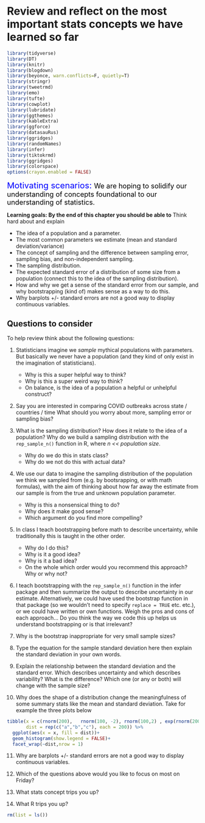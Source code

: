 # Review and reflect on the most important stats concepts we have learned so far   

```r
library(tidyverse)
library(DT)
library(knitr)
library(blogdown)
library(beyonce, warn.conflicts=F, quietly=T)
library(stringr)
library(tweetrmd)
library(emo)
library(tufte)
library(cowplot)
library(lubridate)
library(ggthemes)
library(kableExtra)
library(ggforce)
library(datasauRus)
library(ggridges)
library(randomNames)
library(infer)
library(tiktokrmd)
library(ggridges)
library(colorspace)
options(crayon.enabled = FALSE)   
```




<span style="color: Blue;font-size:22px;">   Motivating scenarios:  </span>  <span style="color: Black;font-size:18px;">   We are hoping to solidify our understanding of concepts foundational to our understanding of statistics.  </span>

**Learning goals: By the end of this chapter you should be able to**    Think hard about and explain

- The idea of a population and a parameter.    
- The most common parameters we estimate (mean and standard deviation/variance)
- The concept of sampling and the difference between sampling error, sampling bias, and non-independent sampling.    
- The sampling distribution.   
- The expected standard error of a distribution of some size from a population (connect this to the idea of the sampling distribution).     
- How and why we get a sense of the standard error from our sample, and why bootstrapping (kind of) makes sense as a way to do this.  
- Why barplots +/- standard errors are not a good way to display continuous variables.  



## Questions to consider   

To help review think about the following questions:   

1. Statisticians imagine we *sample* mythical populations with parameters. But basically we never have a population (and they kind of only exist in the imagination of statisticians).    
    - Why is this a super helpful way to think?   
    - Why is this a super weird way to think?     
    - On balance, is the idea of a population a helpful or unhelpful construct?     
    


2. Say you are interested in comparing COVID outbreaks across state / countries / time What should you worry about more, sampling error or sampling bias?       


3. What is the sampling distribution? How does it relate to the idea of a population? Why do we build a sampling distribution with the `rep_sample_n()` function  in R, where *n << population size*.     
     - Why do we do this in stats class?       
     - Why do we not do this with actual data?    


4. We use our data to imagine the sampling distribution of the population we think we sampled from (e.g. by bootsrapping, or with math formulas), with the aim of thinking about how far away the estimate from our sample is from the true and unknown population parameter.        
     - Why is this a nonsensical thing to do?   
     - Why does it make good sense?    
     - Which argument do you find more compelling?   


5. In class I teach bootstrapping before math to describe uncertainty, while traditionally this is taught in the other order.    
     - Why do I do this?  
     - Why is it a good idea?   
     - Why is it a bad idea?    
     - On the whole which order would you recommend this approach? Why or why not?   

6. I teach bootstrapping with the `rep_sample_n()` function in the infer package and then summarize the  output to describe uncertainty in our estimate.   Alternatively, we could have used the bootstrap function in that package (so we wouldn't need to specify `replace = TRUE` etc. etc.), or we could have written or own functions. Weigh the pros and cons of each approach... Do you think the way we code this up helps us understand bootstrapping or is that irrelevant?  

7. Why is the bootstrap inappropriate for very small sample sizes?  

8. Type the equation for the sample standard deviation here then explain the standard deviation in your own words. 

9. Explain the relationship between the standard deviation and the standard error. Which describes uncertainty and which describes variability? What is the difference? Which one (or any or both) will change with the sample size?

10. Why does the shape of a distribution change the meaningfulness of some summary stats like the mean and standard deviation. Take for example the three plots below  

```r
tibble(x = c(rnorm(200),   rnorm(100, -2), rnorm(100,2) , exp(rnorm(200)/2) -4) ,
       dist = rep(c("a","b","c"), each = 200)) %>%
  ggplot(aes(x = x, fill = dist))+
  geom_histogram(show.legend = FALSE)+
  facet_wrap(~dist,nrow = 1)
```


11.  Why  are barplots +/- standard errors are not a good way to display continuous variables.  


12. Which of the questions above would  you like to focus on most on Friday?   


13.  What stats concept trips you up?   

14. What R trips you up?




```r
rm(list = ls())
```
